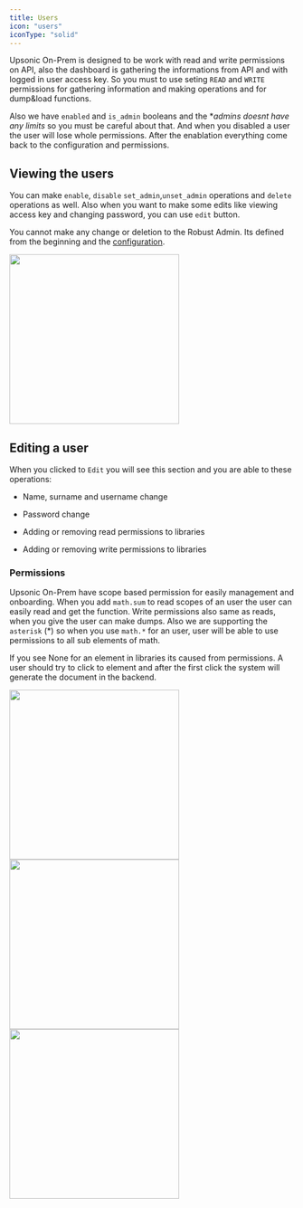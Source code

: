 ```yaml
---
title: Users
icon: "users"
iconType: "solid"
---
```



Upsonic On-Prem is designed to be work with read and write permissions on API, also the dashboard is gathering the informations from API and with logged in user access key. So you must to use seting `READ` and `WRITE` permissions for gathering information and making operations and for dump&load functions.


Also we have `enabled` and `is_admin` booleans and the **admins doesnt have any limits* so you must be careful about that. And when you disabled a user the user will lose whole permissions. After the enablation everything come back to the configuration and permissions.

## Viewing the users

You can make `enable`, `disable` `set_admin`,`unset_admin` operations and `delete` operations as well. Also when you want to make some edits like viewing access key and changing password, you can use `edit` button.


<Warning>You cannot make any change or deletion to the Robust Admin. Its defined from the beginning and the [configuration](/on-prem/getting_started/install_on_prem#deployment).</Warning>


<img height="300" src="/images/users.svg" />



## Editing a user

When you clicked to `Edit` you will see this section and you are able to these operations:

- Name, surname and username change
- Password change

- Adding or removing read permissions to libraries
- Adding or removing write permissions to libraries


### Permissions
Upsonic On-Prem have scope based permission for easily management and onboarding. When you add `math.sum` to read scopes of an user the user can easily read and get the function. Write permissions also same as reads, when you give the user can make dumps. Also we are supporting the `asterisk` (*) so when you use `math.*` for an user, user will be able to use permissions to all sub elements of math.


<Warning>If you see None for an element in libraries its caused from permissions. A user should try to click to element and after the first click the system will generate the document in the backend.</Warning>


<CardGroup cols={2}>
<img height="300" src="/images/user_edit.svg" />
<img height="300" src="/images/user_edit_read_scopes.svg" />
<img height="300" src="/images/user_edit_write_scopes.svg" />
</CardGroup>